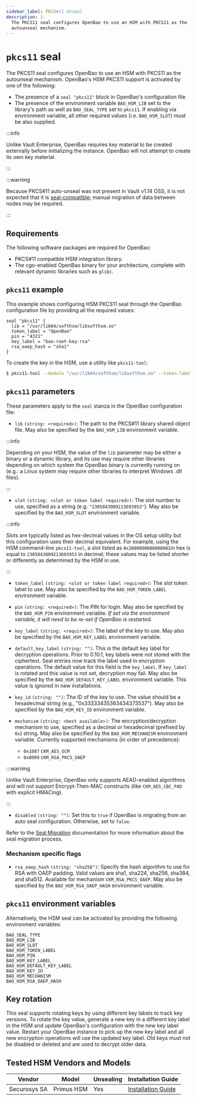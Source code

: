 ```yaml
---
sidebar_label: PKCS#11 Unseal
description: |-
  The PKCS11 seal configures OpenBao to use an HSM with PKCS11 as the
  autounseal mechanism.
---
```

# `pkcs11` seal

The PKCS11 seal configures OpenBao to use an HSM with PKCS11 as the autounseal
mechanism. OpenBao's HSM PKCS11 support is activated by one of the following:

- The presence of a `seal "pkcs11"` block in OpenBao's configuration file
- The presence of the environment variable `BAO_HSM_LIB` set to the library's
  path as well as `BAO_SEAL_TYPE` set to `pkcs11`. If enabling via environment
  variable, all other required values (i.e. `BAO_HSM_SLOT`) must be also
  supplied.

:::info

Unlike Vault Enterprise, OpenBao requires key material to be created externally
before initializing the instance. OpenBao will not attempt to create its own
key material.

:::

:::warning

Because PKCS#11 auto-unseal was not present in Vault v1.14 OSS, it is not
expected that it is [seal-compatible](/docs/policies/migration/); manual
migration of data between nodes may be required.

:::

## Requirements

The following software packages are required for OpenBao:

- PKCS#11 compatible HSM integration library.
- The cgo-enabled OpenBao binary for your architecture, complete with relevant
  dynamic libraries such as `glibc`.

## `pkcs11` example

This example shows configuring HSM PKCS11 seal through the OpenBao configuration
file by providing all the required values:

```hcl
seal "pkcs11" {
  lib = "/usr/lib64/softhsm/libsofthsm.so"
  token_label = "OpenBao"
  pin = "4321"
  key_label = "bao-root-key-rsa"
  rsa_oaep_hash = "sha1"
}
```

To create the key in the HSM, use a utility like `pkcs11-tool`:

```bash
$ pkcs11-tool --module "/usr/lib64/softhsm/libsofthsm.so" --token-label "OpenBao" --so-pin 1234 --pin 4321 --keypairgen --key-type rsa:4096 --label "bao-root-key-rsa"
```

## `pkcs11` parameters

These parameters apply to the `seal` stanza in the OpenBao configuration file:

- `lib` `(string: <required>)`: The path to the PKCS#11 library shared object
  file. May also be specified by the `BAO_HSM_LIB` environment variable.

:::info

Depending on your HSM, the value of the `lib` parameter may be
either a binary or a dynamic library, and its use may require other libraries
depending on which system the OpenBao binary is currently running on (e.g.: a
Linux system may require other libraries to interpret Windows .dll files).

:::

- `slot` `(string: <slot or token label required>)`: The slot number to use,
  specified as a string (e.g. `"2305843009213693953"`). May also be specified by
  the `BAO_HSM_SLOT` environment variable.

:::info

Slots are typically listed as hex-decimal values in the OS setup
utility but this configuration uses their decimal equivalent. For example, using the
HSM command-line `pkcs11-tool`, a slot listed as `0x2000000000000001`in hex is equal
to `2305843009213693953` in decimal; these values may be listed shorter or
differently as determined by the HSM in use.

:::

- `token_label` `(string: <slot or token label required>)`: The slot token label to
  use. May also be specified by the `BAO_HSM_TOKEN_LABEL` environment variable.

- `pin` `(string: <required>)`: The PIN for login. May also be specified by the
  `BAO_HSM_PIN` environment variable. _If set via the environment variable,
  it will need to be re-set if OpenBao is restarted._

- `key_label` `(string: <required>)`: The label of the key to use. May also be specified by the `BAO_HSM_KEY_LABEL`
  environment variable.

- `default_key_label` `(string: "")`: This is the default key label for decryption
  operations. Prior to 0.10.1, key labels were not stored with the ciphertext.
  Seal entries now track the label used in encryption operations. The default value
  for this field is the `key_label`. If `key_label` is rotated and this value is not
  set, decryption may fail. May also be specified by the `BAO_HSM_DEFAULT_KEY_LABEL`
  environment variable. This value is ignored in new installations.

- `key_id` `(string: "")`: The ID of the key to use. The value should be a hexadecimal
  string (e.g., "0x33333435363434373537"). May also be specified by the
  `BAO_HSM_KEY_ID` environment variable.

- `mechanism` `(string: <best available>)`: The encryption/decryption mechanism to use,
  specified as a decimal or hexadecimal (prefixed by `0x`) string. May also be
  specified by the `BAO_HSM_MECHANISM` environment variable.
  Currently supported mechanisms (in order of precedence):

  - `0x1087` `CKM_AES_GCM`
  - `0x0009` `CKM_RSA_PKCS_OAEP`

:::warning

Unlike Vault Enterprise, OpenBao only supports AEAD-enabled algorithms and
will not support Encrypt-Then-MAC constructs (like `CKM_AES_CBC_PAD` with
explicit HMACing).

:::

- `disabled` `(string: "")`: Set this to `true` if OpenBao is migrating from an auto seal configuration. Otherwise, set to `false`.

Refer to the [Seal Migration](/docs/concepts/seal#seal-migration) documentation for more information about the seal migration process.
  
### Mechanism specific flags

- `rsa_oaep_hash` `(string: "sha256")`: Specify the hash algorithm to use for RSA
  with OAEP padding. Valid values are sha1, sha224, sha256, sha384, and sha512.
  Available for mechanism `CKM_RSA_PKCS_OAEP`. May also be specified by the
  `BAO_HSM_RSA_OAEP_HASH` environment variable.

## `pkcs11` environment variables

Alternatively, the HSM seal can be activated by providing the following
environment variables:

```text
BAO_SEAL_TYPE
BAO_HSM_LIB
BAO_HSM_SLOT
BAO_HSM_TOKEN_LABEL
BAO_HSM_PIN
BAO_HSM_KEY_LABEL
BAO_HSM_DEFAULT_KEY_LABEL
BAO_HSM_KEY_ID
BAO_HSM_MECHANISM
BAO_HSM_RSA_OAEP_HASH
```

## Key rotation

This seal supports rotating keys by using different key labels to track key versions. To rotate
the key value, generate a new key in a different key label in the HSM and update OpenBao's
configuration with the new key label value. Restart your OpenBao instance to pick up the new key
label and all new encryption operations will use the updated key label. Old keys must not be disabled
or deleted and are used to decrypt older data.

## Tested HSM Vendors and Models

| Vendor       | Model      | Unsealing | Installation Guide                                         |
| ------------ | ---------- | --------- | ---------------------------------------------------------- |
| Securosys SA | Primus HSM | Yes       | [Installation Guide](/docs/guides/unseal/pkcs11/securosys) |
